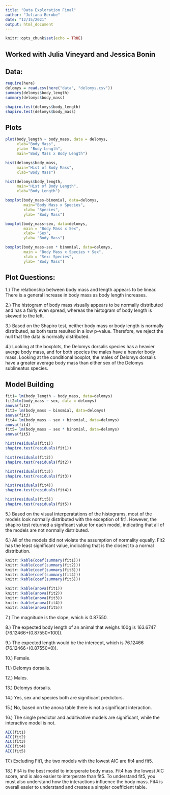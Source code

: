 ```yaml
---
title: "Data Exploration Final"
author: "Juliana Berube"
date: "12/15/2021"
output: html_document
---
```


```r
knitr::opts_chunk$set(echo = TRUE)
```

## Worked with Julia Vineyard and Jessica Bonin

## Data: 
```r
require(here)
delomys = read.csv(here("data", "delomys.csv"))
summary(delomys$body_length)
summary(delomys$body_mass)

shapiro.test(delomys$body_length)
shapiro.test(delomys$body_mass)
```

## Plots

```r
plot(body_length ~ body_mass, data = delomys,
     xlab="Body Mass",
     ylab= "Body Length",
     main="Body Mass x Body Length")
```
```r
hist(delomys$body_mass,
     main="Hist of Body Mass",
     xlab="Body Mass")
```
```r
hist(delomys$body_length, 
     main="Hist of Body Length",
     xlab="Body Length")
```
```r
boxplot(body_mass~binomial, data=delomys,
        main="Body Mass x Species",
        xlab= "Species",
        ylab= "Body Mass")
```

```r
boxplot(body_mass~sex, data=delomys,
        main = "Body Mass x Sex",
        xlab= "Sex",
        ylab= "Body Mass")
```
```r
boxplot(body_mass~sex * binomial, data=delomys,
        main = "Body Mass x Species + Sex",
        xlab = "Sex: Species",
        ylab= "Body Mass")
```

## Plot Questions: 

1.) The relationship between body mass and length appears to be linear. There is a general increase in body mass as body length increases. 

2.) The histogram of body mass visually appears to be normally distributed and has a fairly even spread, whereas the histogram of body length is skewed to the left. 

3.) Based on the Shapiro test, neither body mass or body length is normally distributed, as both tests resulted in a low p-value. Therefore, we reject the null that the data is normally distributed.

4.) Looking at the boxplots, the Delomys dorsalis species has a heavier averge body mass, and for both species the males have a heavier body mass. Looking at the conditional boxplot, the males of Delomys dorsalis have a greater average body mass than either sex of the Delomys sublineatus species. 

## Model Building


```r
fit1= lm(body_length ~ body_mass, data=delomys)
fit2=lm(body_mass ~ sex, data = delomys)
anova(fit2)
fit3= lm(body_mass ~ binomial, data=delomys)
anova(fit3)
fit4= lm(body_mass ~ sex + binomial, data=delomys)
anova(fit4)
fit5= lm(body_mass ~ sex * binomial, data=delomys)
anova(fit5)
```

```r
hist(residuals(fit1))
shapiro.test(residuals(fit1))

```

```r
hist(residuals(fit2))
shapiro.test(residuals(fit2))

```
```r
hist(residuals(fit3))
shapiro.test(residuals(fit3))

```

```r
hist(residuals(fit4))
shapiro.test(residuals(fit4))

```

```r
hist(residuals(fit5))
shapiro.test(residuals(fit5))
```

5.) Based on the visual interperatations of the histograms, most of the models look normally distributed with the exception of fit1. However, the shapiro test returned a signficant value for each model, indicating that all of the models are not normally distributed. 

6.) All of the models did not violate the assumption of normality equally. Fit2 has the least significant value, indicating that is the closest to a normal distribution.


```r
knitr::kable(coef(summary(fit1)))
knitr::kable(coef(summary(fit2)))
knitr::kable(coef(summary(fit3)))
knitr::kable(coef(summary(fit4)))
knitr::kable(coef(summary(fit5)))
```


```r
knitr::kable(anova(fit1))
knitr::kable(anova(fit2))
knitr::kable(anova(fit3))
knitr::kable(anova(fit4))
knitr::kable(anova(fit5))
```

7.) The magnitude is the slope, which is 0.87550.

8.) The expected body length of an animal that weighs 100g is 163.6747 (76.12466+(0.87550*100)).

9.) The expected length would be the intercept, which is 76.12466 (76.12466+(0.87550*0)).

10.) Female.

11.) Delomys dorsalis. 

12.) Males.

13.) Delomys dorsalis.

14.) Yes, sex and species both are significant predictors.

15.) No, based on the anova table there is not a significant interaction.

16.) The single predictor and additivative models are significant, while the interactive model is not.

```r
AIC(fit1)
AIC(fit2)
AIC(fit3)
AIC(fit4)
AIC(fit5)
```

17.) Excluding Fit1, the two models with the lowest AIC are fit4 and fit5.

18.) Fit4 is the best model to interperate body mass. Fit4 has the lowest AIC score, and is also easier to interperate than fit5. To understand fit5, you must also understand how the interactions influence the body mass. Fit4 is overall easier to understand and creates a simpler coefficient table. 
